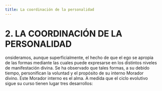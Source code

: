 ```yaml
---
title: La coordinación de la personalidad
---
```


# 2. LA COORDINACIÓN DE LA PERSONALIDAD

onsideramos, aunque superficialmente, el hecho de que el ego se apropia de las formas mediante las cuales puede expresarse en los distintos niveles de manifestación divina. Se ha observado que tales formas, a su debido tiempo, personifican la voluntad y el propósito de su interno Morador divino. Este Morador interno es el alma. A medida que el ciclo evolutivo sigue su curso tienen lugar tres desarrollos:


